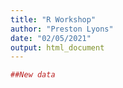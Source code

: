 ```yaml
---
title: "R Workshop"
author: "Preston Lyons"
date: "02/05/2021"
output: html_document
---
```


```r
##New data
```

